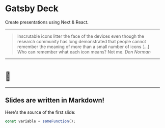 # Gatsby Deck

<SlidePage>
Create presentations using Next & React.

---

> Inscrutable icons litter the face of the devices even though the research
> community has long demonstrated that people cannot remember the meaning of
> more than a small number of icons […] Who can remember what each icon
> means? Not me.
> <cite>Don Norman</cite>

---

# 🤫

---

## Slides are written in Markdown!

Here's the source of the first slide:

```js
const variable = someFunction();
```

</SlidePage>
